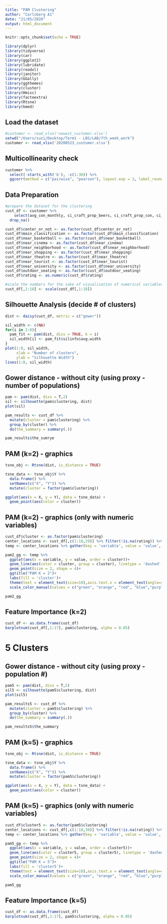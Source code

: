 ```yaml
---
title: "PAM Clustering"
author: "Carlsberg A1"
date: "21/05/2020"
output: html_document
---
```


```r
knitr::opts_chunk$set(echo = TRUE)
```

```r
library(dplyr)
library(tidyverse)
library(car)
library(ggplot2)
library(lubridate)
library(readxl)
library(janitor)
library(GGally)
library(ggthemes)
library(cluster)
library(Hmisc)
library(factoextra)
library(Rtsne)
library(kmed)
```

## Load the dataset
```r
#customer <- read_xlsx('newest_customer.xlsx')
setwd("/Users/suzi/Desktop/Term1 - LBS/LAB/7th_week_work")
customer <- read_xlsx('20200523_customer.xlsx')
```

## Multicollinearity check
```r
customer %>% 
  select(-starts_with('b'), -c(1:30)) %>% 
  ggcorr(method = c("pairwise", "pearson"), layout.exp = 3, label_round=1, label = TRUE,label_size = 2, hjust = 1)
```

## Data Preparation
```r
#prepare the dataset for the clustering
cust_df <- customer %>%
    select(avg_con_monthly, ci_craft_prop_beers, ci_craft_prop_con, ci_lager_prop_beers, ci_lager_prop_con, ci_specialties_prop_beers, ci_specialties_prop_con, number_of_brands, med_income, total_pop_in_city, sd, male_perc, he_she_consumes_beer_everyday, glasses_of_wine_a_day, persons_aged_11_years_and_over_who_consume_beer, everyday_social_per_100, never_social_per_100, rating, center_or_not, c(near_basketball:near_university), outdoor_seating, main_classification, -near_football) %>% 
  drop_na()

cust_df$center_or_not <- as.factor(cust_df$center_or_not)
cust_df$main_classification <- as.factor(cust_df$main_classification)
cust_df$near_basketball <- as.factor(cust_df$near_basketball)
cust_df$near_cinema <- as.factor(cust_df$near_cinema)
cust_df$near_neighborhood <- as.factor(cust_df$near_neighborhood)
cust_df$near_shopping <- as.factor(cust_df$near_shopping)
cust_df$near_theatre <- as.factor(cust_df$near_theatre)
cust_df$near_tourist <- as.factor(cust_df$near_tourist)
cust_df$near_university <- as.factor(cust_df$near_university)
cust_df$outdoor_seating <- as.factor(cust_df$outdoor_seating)
cust_df$rating <- as.numeric(cust_df$rating)

#scale the numbers for the sake of visualisation of numerical variables
cust_df[,1:18] <- scale(cust_df[,1:18])
```

## Silhouette Analysis (decide # of clusters)
```r
dist <- daisy(cust_df, metric = c("gower"))

sil_width <- c(NA)
for(i in 2:8){  
  pam_fit <- pam(dist, diss = TRUE, k = i)  
  sil_width[i] <- pam_fit$silinfo$avg.width  
}
plot(1:8, sil_width,
     xlab = "Number of clusters",
     ylab = "Silhouette Width")
lines(1:8, sil_width)
```

## Gower distance - without city (using proxy - number of populations)
```r
pam <- pam(dist, diss = T,2)
sil <- silhouette(pam$clustering, dist)
plot(sil)

pam_results <- cust_df %>%
  mutate(cluster = pam$clustering) %>%
  group_by(cluster) %>%
  do(the_summary = summary(.))

pam_results$the_sumrye
```

## PAM (k=2) - graphics
```r
tsne_obj <- Rtsne(dist, is_distance = TRUE)

tsne_data <- tsne_obj$Y %>%
  data.frame() %>%
  setNames(c("X", "Y")) %>%
  mutate(cluster = factor(pam$clustering))

ggplot(aes(x = X, y = Y), data = tsne_data) +
  geom_point(aes(color = cluster))
```

## PAM (k=2) - graphics (only with numeric variables)
```r
cust_df$cluster <- as.factor(pam$clustering)
center_locations <- cust_df[,c(1:18,29)] %>% filter(!is.na(rating)) %>% group_by(cluster) %>% summarize_all(mean)
temp <- center_locations %>% gather(key = 'variable', value = 'value', -cluster, factor_key = TRUE)

pam2_gg <- temp %>% 
  ggplot(aes(x = variable, y = value, order = cluster))+
  geom_line(aes(color = cluster, group = cluster), linetype = 'dashed', size = 1)+
  geom_point(size = 2, shape = 4)+
  ggtitle("PAM K = 2")+
  labs(fill = 'cluster')+
  theme(text = element_text(size=10),axis.text.x = element_text(angle=45, hjust=1),legend.title=element_text(size=5),legend.text = element_text(size=5))+
  scale_color_manual(values = c("green", "orange", "red", "blue","purple"))

pam2_gg
```

## Feature Importance (k=2)
```r
cust_df <- as.data.frame(cust_df)
barplotnum(cust_df[,1:17], pam$clustering, alpha = 0.05)
```

# 5 Clusters
## Gower distance - without city (using proxy - population #)
```r
pam5 <- pam(dist, diss = T,5)
sil5 <- silhouette(pam5$clustering, dist)
plot(sil5)

pam_results5 <- cust_df %>%
  mutate(cluster = pam5$clustering) %>%
  group_by(cluster) %>%
  do(the_summary = summary(.))

pam_results5$the_summary
```

## PAM (k=5) - graphics
```r
tsne_obj <- Rtsne(dist, is_distance = TRUE)

tsne_data <- tsne_obj$Y %>%
  data.frame() %>%
  setNames(c("X", "Y")) %>%
  mutate(cluster = factor(pam5$clustering))

ggplot(aes(x = X, y = Y), data = tsne_data) +
  geom_point(aes(color = cluster))
```

## PAM (k=5) - graphics (only with numeric variables)
```r
cust_df$cluster5 <- as.factor(pam5$clustering)
center_locations <- cust_df[,c(1:18,30)] %>% filter(!is.na(rating)) %>% group_by(cluster5) %>% summarize_all(mean)
temp <- center_locations %>% gather(key = 'variable', value = 'value', -cluster5, factor_key = TRUE)

pam5_gg <- temp %>% 
  ggplot(aes(x = variable, y = value, order = cluster5))+
  geom_line(aes(color = cluster5, group = cluster5), linetype = 'dashed', size = 1)+
  geom_point(size = 2, shape = 4)+
  ggtitle("PAM K = 5")+
  labs(fill = 'cluster5')+
  theme(text = element_text(size=10),axis.text.x = element_text(angle=45, hjust=1),legend.title=element_text(size=5),legend.text = element_text(size=5))+
  scale_color_manual(values = c("green", "orange", "red", "blue","purple"))

pam5_gg
```

## Feature Importance (k=5)
```r
cust_df <- as.data.frame(cust_df)
barplotnum(cust_df[,1:17], pam5$clustering, alpha = 0.05)
```
